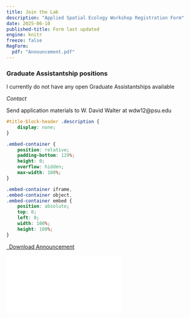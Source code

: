 ```yaml
---
title: Join the Lab
description: "Applied Spatial Ecology Workshop Registration Form"
date: 2025-06-10
published-title: Form last updated
engine: knitr
freeze: false
RegForm:
  pdf: "Announcement.pdf"
---
```

### Graduate Assistantship positions

I currently do not have any open Graduate Assistantships available

*Contact*

Send application materials to W. David Walter at wdw12@psu.edu 

```css
#title-block-header .description {
    display: none;
}
```

```css
.embed-container {
    position: relative;
    padding-bottom: 129%;
    height: 0;
    overflow: hidden;
    max-width: 100%;
}

.embed-container iframe,
.embed-container object,
.embed-container embed {
    position: absolute;
    top: 0;
    left: 0;
    width: 100%;
    height: 100%;
}
```


```{=html}
<p class="text-center">
  <a class="btn btn-primary btn-lg form-download" href="`r rmarkdown::metadata$RegForm$pdf`" target="_blank">
    <i class="fa-solid fa-file-arrow-down"></i>&ensp;Download Announcement
  </a>
</p>

<div class="embed-container">
  <iframe src="`r rmarkdown::metadata$RegForm$pdf`" style="border: 0.5px"></iframe>
</div>
```

